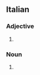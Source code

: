 ==Italian==

===Adjective===
{{it-adj-form|f-s}}

# {{adj form of|it|zingaro||f|s}}

===Noun===
{{it-noun|f|m=zingaro}}

# {{female equivalent of|it|zingaro}}